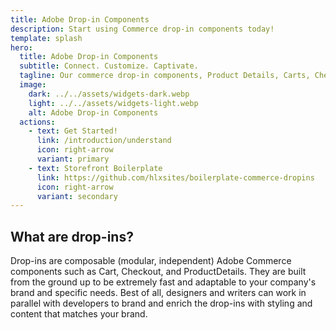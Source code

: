 ```yaml
---
title: Adobe Drop-in Components
description: Start using Commerce drop-in components today!
template: splash
hero:
  title: Adobe Drop-in Components
  subtitle: Connect. Customize. Captivate.
  tagline: Our commerce drop-in components, Product Details, Carts, Checkout and more, are among the fastest and most customizable commerce components in the industry.
  image:
    dark: ../../assets/widgets-dark.webp
    light: ../../assets/widgets-light.webp
    alt: Adobe Drop-in Components
  actions:
    - text: Get Started!
      link: /introduction/understand
      icon: right-arrow
      variant: primary
    - text: Storefront Boilerplate
      link: https://github.com/hlxsites/boilerplate-commerce-dropins
      icon: right-arrow
      variant: secondary
---
```



## What are drop-ins?

<Summary>
  Drop-ins are composable (modular, independent) Adobe Commerce components such as Cart, Checkout,
  and ProductDetails. They are built from the ground up to be extremely fast and adaptable to your
  company's brand and specific needs. Best of all, designers and writers can work in parallel with
  developers to brand and enrich the drop-ins with styling and content that matches your brand.
</Summary>

<CardGrid>
  <LinkCard
    icon="random"
    title="Understand drop-ins"
    description="Learn the details of drop-ins."
    href="/introduction/understand/"
  />
  <LinkCard
    icon="down-caret"
    title="Install drop-ins"
    description="Add drop-ins into your site."
    href="/how-to/install/"
  />
  <LinkCard
    icon="telegram"
    title="Connect drop-ins"
    description="Add endpoints and access tokens."
    href="/how-to/connect/"
  />
  <LinkCard
    icon="star"
    title="Brand drop-ins"
    description="Override Base design tokens."
    href="/how-to/brand/"
  />
  <LinkCard
    icon="document"
    title="Enrich drop-ins"
    description="Add content to drop-ins."
    href="/how-to/enrich/"
  />
  <LinkCard
    icon="rocket"
    title="Customize drop-ins"
    description="Add UI elements, functions, and CSS."
    href="/how-to/customize/"
  />
</CardGrid>

